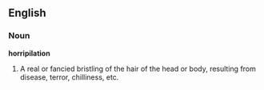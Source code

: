 ==English==

===Noun===

'''horripilation'''

#A real or fancied bristling of the hair of the head or body, resulting from disease, terror, chilliness, etc.